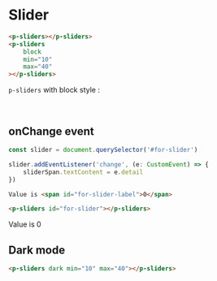 
<Meta title="Components/Slider/Demo" />

# Slider

```html
<p-sliders></p-sliders>
<p-sliders 
    block 
    min="10" 
    max="40"
></p-sliders>
```

<p-sliders></p-sliders>

`p-sliders` with block style : 

<p-sliders block min="10" max="40"></p-sliders>

<br />

## onChange event

```javascript
const slider = document.querySelector('#for-slider')

slider.addEventListener('change', (e: CustomEvent) => {
    sliderSpan.textContent = e.detail
})
```

```html
Value is <span id="for-slider-label">0</span>

<p-sliders id="for-slider"></p-sliders>
```

Value is <span id="for-slider-label">0</span>

<p-sliders id="for-slider"></p-sliders>

## Dark mode

```html
<p-sliders dark min="10" max="40"></p-sliders>
```

<div style={{padding: '10px', boxSizing: "border-box", width: "100%", background: "#41403e"}}>
    <p-sliders dark min="10" max="40"></p-sliders>
</div>